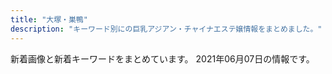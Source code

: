 ```yaml
---
title: "大塚・巣鴨"
description: "キーワード別にの巨乳アジアン・チャイナエステ嬢情報をまとめました。"
---
```


新着画像と新着キーワードをまとめています。
2021年06月07日の情報です。

<DmmAffiliateIns />
<KeywordTable
  shops={
    [
    {
        "url": "http://alinse.xyz/",
        "img_links": [
            "http://alinse.xyz/uploads/210519/1-21051Z95156419.jpg",
            "http://alinse.xyz/uploads/210602/1-2106021FUHS.jpg",
            "http://alinse.xyz/picture/top-img01.png",
            "http://alinse.xyz/picture/top-img10.jpg",
            "http://alinse.xyz/uploads/210519/1-21051Z95534935.jpg",
            "http://alinse.xyz/picture/1.jpg",
            "http://alinse.xyz/picture/4.jpg",
            "http://alinse.xyz/uploads/210602/1-2106021FH9534.jpg",
            "http://alinse.xyz/uploads/210602/1-2106021F30R25.jpg",
            "http://alinse.xyz/picture/tel.png",
            "http://alinse.xyz/uploads/210519/1-21051Z95522101.jpg",
            "http://alinse.xyz/uploads/210602/1-2106021F45B38.jpg",
            "http://alinse.xyz/picture/2.jpg",
            "http://alinse.xyz/uploads/210519/1-21051Z9520c53.jpg",
            "http://alinse.xyz/uploads/210519/1-21051Z954121X.jpg",
            "http://alinse.xyz/uploads/210602/1-2106021F50X96.jpg",
            "http://alinse.xyz/picture/call.png",
            "http://alinse.xyz/uploads/210602/1-2106021F242339.jpg",
            "http://alinse.xyz/picture/3.jpg",
            "http://alinse.xyz/uploads/210602/1-2106021F033349.jpg",
            "http://alinse.xyz/uploads/210602/1-2106021F0163M.jpg",
            "http://alinse.xyz/uploads/210519/1-21051Z95402Q6.jpg",
            "http://alinse.xyz/uploads/210602/1-2106021FZR09.jpg",
            "http://alinse.xyz/uploads/210602/1-2106021FGI64.jpg"
        ],
        "name": "\u304a\u304b\u3048\u308a",
        "station": "JR\u5927\u585a\u99c5\u5357\u53e3",
        "keywords": {
            "D": 9,
            "C": 10
        }
    },
    {
        "img_links": [],
        "url": "http://mermaid.tyo.ac/",
        "name": "RelaCute no.1\u30fb\u30ea\u30e9\u30ad\u30e5\u30fc\u30c8 no.1",
        "station": "\u897f\u5de3\u9d28\u99c5A3\u53e3",
        "keywords": {}
    },
    {
        "url": "http://www.ko-story.com/",
        "station": "JR\u99d2\u8fbc\u99c5\u5357\u53e3",
        "img_links": [
            "http://www.ko-story.com/css/tel01.png",
            "http://www.ko-story.com/css/nav/nav-002.jpg",
            "http://www.ko-story.com/css/nav/nav-005.jpg",
            "http://www.ko-story.com/css/staff/staff-010-a.jpg",
            "http://www.ko-story.com/css/osusume-013.jpg",
            "http://www.ko-story.com/css/staff/staff-012-a.jpg",
            "http://www.ko-story.com/css/staff/staff-0013-a.jpg",
            "http://www.ko-story.com/css/osusume-011.jpg",
            "http://www.ko-story.com/css/staff/staff-010-b.jpg",
            "http://www.ko-story.com/css/head-change.jpg",
            "http://www.ko-story.com/css/staff/staff-0013-b.jpg",
            "http://www.ko-story.com/css/main-staff03.jpg",
            "http://www.ko-story.com/css/osusume-00014a.jpg",
            "http://www.ko-story.com/css/nav/nav-004.jpg",
            "http://www.ko-story.com/css/nav/nav-006.jpg",
            "http://www.ko-story.com/css/nav/nav-001.jpg",
            "http://www.ko-story.com/css/nav/nav-003.jpg",
            "http://www.ko-story.com/css/top01-left03.jpg",
            "http://www.ko-story.com/css/main-girl02.png",
            "http://www.ko-story.com/css/staff/staff-012-b.jpg",
            "http://www.ko-story.com/css/nav/nav-007.jpg",
            "http://www.ko-story.com/css/main-staff01.jpg",
            "http://www.ko-story.com/css/top01-left02.jpg",
            "http://www.ko-story.com/css/staff/staff-0014-b.jpg",
            "http://www.ko-story.com/css/staff/staff-0014-a.jpg",
            "http://www.ko-story.com/css/top01-left01.png"
        ],
        "name": "\u30b9\u30c8\u30fc\u30ea\u30fc",
        "keywords": {
            "D": 8,
            "88": 6,
            "89": 2
        }
    },
    {
        "img_links": [
            "https://rin-este.info/wp-content/uploads/2021/02/1saijojsaiosa.jpg",
            "http://rin-este.info/wp-content/themes/este/img/2.jpg",
            "https://rin-este.info/wp-content/themes/este/img/call.png",
            "https://rin-este.info/wp-content/themes/este/img/top-img04.png",
            "https://rin-este.info/wp-content/themes/este/img/top-img05.png",
            "https://rin-este.info/wp-content/uploads/2021/02/sajioaioaa1.jpg",
            "https://rin-este.info/wp-content/themes/este/img/tel_footer.png",
            "http://rin-este.info/wp-content/themes/este/img/top-img01.png",
            "http://rin-este.info/wp-content/themes/este/img/4.jpg",
            "https://rin-este.info/wp-content/uploads/2021/02/0006.jpg",
            "https://rin-este.info/wp-content/uploads/2021/02/00002101021.jpg",
            "https://rin-este.info/wp-content/themes/este/img/4.jpg",
            "https://rin-este.info/wp-content/themes/este/img/top-img03.png",
            "https://rin-este.info/wp-content/themes/este/img/1.jpg",
            "https://rin-este.info/wp-content/themes/este/img/top-img02.png",
            "https://rin-este.info/wp-content/uploads/2021/02/jsioaioasoai.jpg",
            "https://rin-este.info/wp-content/uploads/2021/02/shaujsialskas.jpg",
            "https://rin-este.info/wp-content/uploads/2021/02/3sjaioaoisaas.jpg",
            "http://rin-este.info/wp-content/themes/este/img/top-img02.png",
            "http://rin-este.info/wp-content/themes/este/img/top-img04.png",
            "https://rin-este.info/wp-content/themes/este/img/3.jpg",
            "http://rin-este.info/wp-content/themes/este/img/call.png",
            "http://rin-este.info/wp-content/themes/este/img/1.jpg",
            "https://rin-este.info/wp-content/themes/este/img/tel_header.png",
            "http://rin-este.info/wp-content/themes/este/img/top-img05.png",
            "https://rin-este.info/wp-content/themes/este/img/2.jpg",
            "http://rin-este.info/wp-content/themes/este/img/3.jpg",
            "http://rin-este.info/wp-content/themes/este/img/tel_header.png",
            "http://rin-este.info/wp-content/themes/este/img/tel_footer.png",
            "https://rin-este.info/wp-content/uploads/2021/02/0000000000.jpg",
            "https://rin-este.info/wp-content/themes/este/img/top-img01.png"
        ],
        "keywords": {
            "F": 4,
            "D": 20,
            "E": 14,
            "\u30bb\u30af\u30b7\u30fc": 2
        },
        "url": "http://rin-este.info/",
        "station": "JR\u5927\u585a\u99c5\u5357\u53e3",
        "name": "\u51db\u82b1 \u308a\u3093\u304b"
    },
    {
        "keywords": {
            "E": 3,
            "D": 4,
            "86": 4,
            "87": 3,
            "88": 3,
            "C": 14,
            "85": 3
        },
        "url": "http://relax-orange.work/",
        "name": "\u30aa\u30ec\u30f3\u30b8",
        "station": "JR\u5de3\u9d28\u99c5\u5317\u53e3",
        "img_links": [
            "http://relax-orange.work/img/s2.jpg",
            "http://relax-orange.work/img/m40.png",
            "http://relax-orange.work/img/m1.png",
            "http://relax-orange.work/i/img/kanban.jpg",
            "http://relax-orange.work/img/kanban.jpg",
            "http://relax-orange.work/img/m4.png",
            "http://relax-orange.work/img/sta3.jpg",
            "http://relax-orange.work/i/img/s1.jpg",
            "http://relax-orange.work/img/sta1.jpg",
            "http://relax-orange.work/img/sta2.jpg",
            "http://relax-orange.work/i/img/s5.jpg",
            "http://relax-orange.work/img/st2.jpg",
            "http://relax-orange.work/i/img/sta5.jpg",
            "http://relax-orange.work/img/mobile-botton-0.png",
            "http://relax-orange.work/img/nos.jpg",
            "http://relax-orange.work/i/img/r2.jpg",
            "http://relax-orange.work/img/m6.png",
            "http://relax-orange.work/img/m3.png",
            "http://relax-orange.work/img/m60.png",
            "http://relax-orange.work/i/img/r3.jpg",
            "http://relax-orange.work/img/m5.png",
            "http://relax-orange.work/img/m2.png",
            "http://relax-orange.work/img/s5.jpg",
            "http://relax-orange.work/img/s3.jpg",
            "http://relax-orange.work/img/m30.png",
            "http://relax-orange.work/i/img/s2.jpg",
            "http://relax-orange.work/i/img/s3.jpg",
            "http://relax-orange.work/i/img/acc.jpg",
            "http://relax-orange.work/img/m20.png",
            "http://relax-orange.work/i/img/r1.jpg",
            "http://relax-orange.work/img/sta5.jpg",
            "http://relax-orange.work/img/m50.png",
            "http://relax-orange.work/img/st1.jpg",
            "http://relax-orange.work/i/img/r4.jpg",
            "http://relax-orange.work/img/st5.jpg",
            "http://relax-orange.work/img/st3.jpg",
            "http://relax-orange.work/img/s1.jpg"
        ]
    },
    {
        "name": "\u7652\u3057\u306e\u68ee",
        "url": "http://iyashinomori.oks.bz/",
        "station": "JR\u99d2\u8fbc\u99c5\u5357\u53e3",
        "img_links": [],
        "keywords": {}
    },
    {
        "name": "\u99a8-\u304b\u304a\u308a-",
        "keywords": {},
        "url": "http://rinpa-awa.info/",
        "img_links": [],
        "station": "JR\u5927\u585a\u99c5\u5317\u53e3"
    },
    {
        "url": "https://ootsuka-esthe.com/",
        "keywords": {
            "F": 4,
            "87": 20,
            "D": 20,
            "92": 4
        },
        "station": "JR\u5927\u585a\u99c5\u5317\u53e3",
        "name": "\u611b",
        "img_links": [
            "https://ootsuka-esthe.com/wp-content/uploads/2021/05/c99801-225x300.jpg",
            "https://ootsuka-esthe.com/wp-content/uploads/2021/05/\u30d7\u30ec\u30bc\u30f3\u30c6\u30fc\u30b7\u30e7\u30f3\uff13-300x144.jpg",
            "https://ootsuka-esthe.com/wp-content/uploads/2021/05/c299901-225x300.jpg",
            "https://ootsuka-esthe.com/wp-content/uploads/2021/06/\u96fb\u8a71\u756a\u53f7TOP.jpg",
            "https://ootsuka-esthe.com/wp-content/uploads/2021/05/\u30d7\u30ec\u30bc\u30f3\u30c6\u30fc\u30b7\u30e7\u30f3\uff12-300x139.jpg",
            "https://ootsuka-esthe.com/wp-content/uploads/2021/05/c100001-225x300.jpg",
            "https://ootsuka-esthe.com/wp-content/uploads/2021/05/\u30d7\u30ec\u30bc\u30f3\u30c6\u30fc\u30b7\u30e7\u30f3\uff13-1-300x139.jpg"
        ]
    },
    {
        "url": "http://ko-relax.info/",
        "img_links": [],
        "station": "JR\u99d2\u8fbc\u99c5\u6771\u53e3",
        "name": "\u3066\u3082\u307f\u3084",
        "keywords": {}
    },
    {
        "name": "Relax Luck",
        "img_links": [
            "http://www.relax-luck.work/sp/images/ta.png",
            "http://www.relax-luck.work/images/news_t.jpg",
            "http://www.relax-luck.work/sp/img/miho2.jpg",
            "http://www.relax-luck.work/img/sizuka2.jpg",
            "http://www.relax-luck.work/sp/images/head.jpg",
            "http://www.relax-luck.work/sp/images/rec2.jpg",
            "http://www.relax-luck.work/images/ac1.jpg",
            "http://www.relax-luck.work/sp/menu/top.jpg",
            "http://www.relax-luck.work/sp/images/news.jpg",
            "http://www.relax-luck.work/sp/img/sizuka1.jpg",
            "http://www.relax-luck.work/sp/img/erika2.jpg",
            "http://www.relax-luck.work/images/interior_t.jpg",
            "http://www.relax-luck.work/images/rec2.jpg",
            "http://www.relax-luck.work/img/miho1.jpg",
            "http://www.relax-luck.work/sp/images/ac1.png",
            "http://www.relax-luck.work/sp/staff/sizuka.jpg",
            "http://www.relax-luck.work/images/1.jpg",
            "http://www.relax-luck.work/sp/staff/siori.jpg",
            "http://www.relax-luck.work/sp/images/interior_t.jpg",
            "http://www.relax-luck.work/sp/images/staff_t.jpg",
            "http://www.relax-luck.work/images/sm.jpg",
            "http://www.relax-luck.work/img/siori1.jpg",
            "http://www.relax-luck.work/sp/images/sys.png",
            "http://www.relax-luck.work/images/staff_t.jpg",
            "http://www.relax-luck.work/sp/img/sizuka2.jpg",
            "http://www.relax-luck.work/images/rec1.jpg",
            "http://www.relax-luck.work/images/tr.jpg",
            "http://www.relax-luck.work/sp/images/rec1.jpg",
            "http://www.relax-luck.work/images/int2.png",
            "http://www.relax-luck.work/sp/images/footer.jpg",
            "http://www.relax-luck.work/img/siori2.jpg",
            "http://www.relax-luck.work/sp/images/ac1.jpg",
            "http://www.relax-luck.work/sp/img/siori1.jpg",
            "http://www.relax-luck.work/images/head.jpg",
            "http://www.relax-luck.work/sp/img/siori2.jpg",
            "http://www.relax-luck.work/images/ta.jpg",
            "http://www.relax-luck.work/sp/images/int2.png",
            "http://www.relax-luck.work/images/3.jpg",
            "http://www.relax-luck.work/images/4.jpg",
            "http://www.relax-luck.work/img/erika1.jpg",
            "http://www.relax-luck.work/sp/staff/miho.jpg",
            "http://www.relax-luck.work/sp/img/erika1.jpg",
            "http://www.relax-luck.work/sp/menu/staff.jpg",
            "http://www.relax-luck.work/images/2.jpg",
            "http://www.relax-luck.work/sp/staff/erika.jpg",
            "http://www.relax-luck.work/img/erika2.jpg",
            "http://www.relax-luck.work/img/miho2.jpg",
            "http://www.relax-luck.work/sp/img/miho1.jpg",
            "http://www.relax-luck.work/sp/images/int1.png",
            "http://www.relax-luck.work/images/sys.png",
            "http://www.relax-luck.work/img/sizuka1.jpg",
            "http://www.relax-luck.work/images/int1.png",
            "http://www.relax-luck.work/sp/images/tel.png"
        ],
        "url": "http://www.relax-luck.work/",
        "station": "JR\u5de3\u9d28\u99c5\u6b63\u9762\u53e3",
        "keywords": {}
    },
    {
        "name": "\u660e\u6d1e",
        "keywords": {},
        "station": "JR\u5927\u585a\u99c5\u5317\u53e3",
        "url": "https://townnet.ne.jp/myondon/",
        "img_links": [
            "https://townnet.ne.jp/myondon/top/view/img/v_08.jpg",
            "https://townnet.ne.jp/myondon/top/view/img/v_02.jpg",
            "https://townnet.ne.jp/myondon/top/staff/img/hal.jpg",
            "https://townnet.ne.jp/myondon/top/staff/img/kaori_1.jpg",
            "https://townnet.ne.jp/myondon/top/view/img/s_10.jpg",
            "https://townnet.ne.jp/myondon/top/staff/img/mari.jpg",
            "https://townnet.ne.jp/myondon/top/view/img/v_07.jpg",
            "https://townnet.ne.jp/myondon/top/staff/img/kaori.jpg",
            "https://townnet.ne.jp/myondon/top/view/img/s_06.jpg",
            "https://townnet.ne.jp/myondon/top/view/img/s_05.jpg",
            "https://townnet.ne.jp/myondon/top/view/img/s_03.jpg",
            "https://townnet.ne.jp/myondon/top/view/img/s_01.jpg",
            "https://townnet.ne.jp/myondon/top/access/img/kanban.jpg",
            "https://townnet.ne.jp/myondon/top/view/img/s_02.jpg",
            "https://townnet.ne.jp/myondon/top/staff/img/aya.jpg",
            "https://townnet.ne.jp/myondon/top/view/img/s_04.jpg",
            "https://townnet.ne.jp/myondon/top/view/img/v_01.jpg",
            "https://townnet.ne.jp/myondon/top/view/img/s_08.jpg",
            "https://townnet.ne.jp/myondon/top/view/img/s_12.jpg",
            "https://townnet.ne.jp/myondon/top/view/img/v_06.jpg",
            "https://townnet.ne.jp/myondon/top/view/img/v_03.jpg",
            "https://townnet.ne.jp/myondon/top/img/information.jpg",
            "https://townnet.ne.jp/myondon/top/view/img/s_07.jpg",
            "https://townnet.ne.jp/myondon/top/staff/img/g_4681.jpg",
            "https://townnet.ne.jp/myondon/top/view/img/v_04.jpg",
            "https://townnet.ne.jp/myondon/img/img_02.jpg",
            "https://townnet.ne.jp/myondon/top/system/img/price.jpg",
            "https://townnet.ne.jp/myondon/top/view/img/v_05.jpg",
            "https://townnet.ne.jp/myondon/top/staff/img/bb.jpg",
            "https://townnet.ne.jp/myondon/top/view/img/s_11.jpg",
            "https://townnet.ne.jp/myondon/top/staff/img/g_6576.jpg",
            "https://townnet.ne.jp/myondon/top/view/img/s_09.jpg",
            "https://townnet.ne.jp/myondon/top/img/net1.jpg",
            "https://townnet.ne.jp/myondon/top/system/img/net.jpg"
        ]
    },
    {
        "name": "\u7652\u51e6\uff5e\u30e6\u30c9\u30b3\u30ed\uff5e",
        "url": "http://relaxation.ebb.jp/",
        "keywords": {
            "G": 12,
            "87": 12,
            "E": 12,
            "98": 12,
            "C": 24,
            "D": 24,
            "84": 24
        },
        "img_links": [
            "http://relaxation.ebb.jp/int1.jpg",
            "http://relaxation.ebb.jp/int2.jpg",
            "http://relaxation.ebb.jp/2/uploadimg/1622415878.jpg",
            "http://relaxation.ebb.jp/2/uploadimg/1614080268.jpg",
            "http://relaxation.ebb.jp/2/uploadimg/1621840799.jpg",
            "http://relaxation.ebb.jp/2/uploadimg/1622958883.jpg",
            "http://relaxation.ebb.jp/2/uploadimg/1614080297.jpg",
            "http://relaxation.ebb.jp/2/uploadimg/1614080305.jpg",
            "http://relaxation.ebb.jp/2/uploadimg/1622445774.jpg",
            "http://relaxation.ebb.jp/int3.jpg",
            "http://relaxation.ebb.jp/dozdLZQPkhPUwC2.png",
            "http://relaxation.ebb.jp/2/uploadimg/1622415787.jpg",
            "http://relaxation.ebb.jp/vis_theptframe.png",
            "http://relaxation.ebb.jp/2/uploadimg/1622415926.jpg",
            "http://relaxation.ebb.jp/2/uploadimg/1622446106.jpg",
            "http://relaxation.ebb.jp/2/uploadimg/1622415919.jpg"
        ],
        "station": "JR\u99d2\u8fbc\u99c5\u5317\u53e3"
    },
    {
        "url": "https://sakura.aoaoeo.com/",
        "station": "JR\u5927\u585a\u99c5\u5317\u53e3",
        "img_links": [],
        "keywords": {},
        "name": "SAKURA \u30ea\u30e9\u30af\u30bc\u30fc\u30b7\u30e7\u30f3"
    },
    {
        "name": "\u3046\u3055\u304e",
        "img_links": [],
        "url": "http://koukou.ests.co/",
        "keywords": {},
        "station": "JR\u99d2\u8fbc\u99c5\u5317\u53e3"
    },
    {
        "url": "https://koi-relax.tokyo/",
        "name": "\u604b",
        "station": "JR\u5de3\u9d28\u99c5",
        "img_links": [
            "https://koi-relax.tokyo/wp-content/uploads/2021/05/98726151.jpg",
            "https://koi-relax.tokyo/wp-content/themes/este/img/top-img03.png",
            "https://koi-relax.tokyo/wp-content/uploads/2021/05/2187ty.jpg",
            "https://koi-relax.tokyo/wp-content/themes/este/img/top-img02b.png",
            "https://koi-relax.tokyo/wp-content/uploads/2021/05/90829716ty.jpg",
            "https://koi-relax.tokyo/wp-content/themes/este/img/tel_footer.png",
            "https://koi-relax.tokyo/wp-content/themes/este/img/3.jpg",
            "https://koi-relax.tokyo/wp-content/uploads/2021/03/iuygfas.jpg",
            "https://koi-relax.tokyo/wp-content/themes/este/img/top-img01a.png",
            "https://koi-relax.tokyo/wp-content/themes/este/img/tel_header.png",
            "https://koi-relax.tokyo/wp-content/uploads/2021/03/ui2yt1fg.jpg",
            "https://koi-relax.tokyo/wp-content/uploads/2021/03/987syatdf.jpg",
            "https://koi-relax.tokyo/wp-content/themes/este/img/call.png",
            "https://koi-relax.tokyo/wp-content/themes/este/img/2.jpg",
            "https://koi-relax.tokyo/wp-content/themes/este/img/4.jpg",
            "https://koi-relax.tokyo/wp-content/themes/este/img/1.jpg",
            "https://koi-relax.tokyo/wp-content/themes/este/img/top-img01b.png"
        ],
        "keywords": {
            "D": 11,
            "\u30bb\u30af\u30b7\u30fc": 3,
            "F": 4,
            "\u30c0\u30a4\u30ca\u30de\u30a4\u30c8": 3
        }
    },
    {
        "station": "JR\u99d2\u8fbc\u99c5\u6771\u53e3",
        "keywords": {},
        "img_links": [
            "http://arm-es.com/media/sites/13/elementor/thumbs/1612941410-5-p2nc6dkpe7hnic39qqy6x9d191f82kitxforuwdz20.jpg",
            "http://arm-es.com/media/sites/13/elementor/thumbs/1612941234-1-p2nc1s54yg8g4orez3va4pcllv4rmf8vutn0pww1b4.jpg",
            "http://arm-es.com/media/sites/13/2021/03/1616658265-717B549D-EE02-4F25-9DF3-43649AB2785F.jpeg",
            "http://arm-es.com/media/sites/13/elementor/thumbs/1612941284-4-p2nc3352g60s96v5co6mldhnb4p4bafgpa9apqyco0.jpg",
            "http://arm-es.com/media/sites/13/elementor/thumbs/1612941267-3-p2nc2n5s8wdne3iijmujipa4axtqhup7qyec8bx9rs.jpg",
            "http://arm-es.com/media/sites/13/2021/02/1612779406-flash1.jpg",
            "http://arm-es.com/media/sites/13/elementor/thumbs/1615907550-DE5AD401-0C44-4EC3-AB52-CB94A75B4D20-p4b3gedphkahsbf1rk9reb6hl6w950twbseooo34ps.jpeg",
            "http://arm-es.com/media/sites/13/elementor/thumbs/1612941267-3-p2nc2n5t7zewrticxz9ywzit7kvvofo0z361k1m1ls.jpg",
            "http://arm-es.com/media/sites/13/elementor/thumbs/1614830040-A4F263E2-84CF-4064-849B-5F1D3A8962B7-p3pdykoker7f35d9jk8yis75bexrtphuaa8gl2e10g.jpeg",
            "http://arm-es.com/media/sites/13/elementor/thumbs/1613538765-F562FBE7-D9D5-4A85-97B7-94AF100F9870-p2zdfc5no7l6u0mpugrrh7estz1rfzcbvcszv6b2cg.jpeg",
            "http://arm-es.com/media/sites/13/elementor/thumbs/1623076401-1-p8bivcvfbo69pdjd473zpuosrfmws3bi1m4vhxza1s.jpg",
            "http://arm-es.com/media/sites/13/elementor/thumbs/1612941250-2-p2nc276jzst1ag5kjadb8ljz412n1kwl8w2sec9qjk.jpg",
            "http://arm-es.com/media/sites/13/2021/06/1623076401-1.jpg",
            "http://arm-es.com/media/sites/13/2021/02/r1-1.jpg",
            "http://arm-es.com/media/sites/13/elementor/thumbs/1612941358-6-p2nc50p3itmqqm29o5tlblp2d044yb4sepriwieg1k.jpg",
            "http://arm-es.com/media/sites/13/2021/02/1613544003-c19.jpg",
            "http://arm-es.com/media/sites/13/elementor/thumbs/1612941234-1-p2nc1s53zd76qyrkkrfuqf3wp82mfua2movbe779h4.jpg",
            "http://arm-es.com/media/sites/13/elementor/thumbs/1612941250-2-p2nc276j0prrwq5q4xxvubba7e0huzxs0rb32mkypk.jpg",
            "http://arm-es.com/media/sites/13/2021/03/1616658266-9AFA83A6-DA81-4A53-8BB7-573D97A63C23.jpeg",
            "http://arm-es.com/media/sites/13/2021/02/1612779404-flash.jpg",
            "http://arm-es.com/media/sites/13/elementor/thumbs/1620398909-1-p6tkxy0ltzgi90uyzgw6t8z0s28e1bsp25cklhd2g0.jpg",
            "http://arm-es.com/media/sites/13/elementor/thumbs/1612941284-4-p2nc3351h2zivgvaybr7738yehmz4pgnh5hle19ku0.jpg",
            "http://arm-es.com/media/sites/13/2021/02/1612776477-top.jpg",
            "http://arm-es.com/media/sites/13/elementor/thumbs/1619432795-1-p6a48o8wfryoxtz2upg7drb5sqdut37uwnb0df4h40.jpg",
            "http://arm-es.com/media/sites/13/2021/02/r2-1.jpg"
        ],
        "url": "http://arm-es.com/",
        "name": "\u30de\u30b7\u30e5\u30de\u30ed"
    },
    {
        "name": "COCOSHIA",
        "keywords": {
            "86": 14,
            "87": 7,
            "E": 7
        },
        "station": "JR\u5927\u585a\u99c5\u5317\u53e3",
        "url": "http://hi-msg.com/cocoshia/",
        "img_links": [
            "http://hi-msg.com/cocoshia/images/index_01.jpg",
            "http://hi-msg.com/cocoshia/images/an_2_01.jpg",
            "http://hi-msg.com/cocoshia/images/qr.jpg",
            "http://hi-msg.com/cocoshia/images/slider/slide1.png",
            "http://hi-msg.com/cocoshia/images/slider/slide3.png",
            "http://hi-msg.com/cocoshia/images/an_1_02.jpg",
            "http://hi-msg.com/cocoshia/images/staff_images/st4.jpg",
            "http://hi-msg.com/cocoshia/images/index-2.jpg",
            "http://hi-msg.com/cocoshia/images/an_4_02.jpg",
            "http://hi-msg.com/cocoshia/images/staff_images/sl.png",
            "http://hi-msg.com/cocoshia/images/r3.jpg",
            "http://hi-msg.com/cocoshia/images/r4.jpg",
            "http://hi-msg.com/cocoshia/images/slider/slide1s.png",
            "http://hi-msg.com/cocoshia/images/r2.jpg",
            "http://hi-msg.com/cocoshia/images/index-1.jpg",
            "http://hi-msg.com/cocoshia/images/sys1.jpg",
            "http://hi-msg.com/cocoshia/images/an_4_01.jpg",
            "http://hi-msg.com/cocoshia/images/fbb.jpg",
            "http://hi-msg.com/cocoshia/images/an_6_01.jpg",
            "http://hi-msg.com/cocoshia/images/an_1_01.jpg",
            "http://hi-msg.com/cocoshia/images/an_5_02.jpg",
            "http://hi-msg.com/cocoshia/images/an_6_02.jpg",
            "http://hi-msg.com/cocoshia/images/staff_images/st3.jpg",
            "http://hi-msg.com/cocoshia/images/an_3_02.jpg",
            "http://hi-msg.com/cocoshia/images/slider/slide2s.png",
            "http://hi-msg.com/cocoshia/images/an_5_01.jpg",
            "http://hi-msg.com/cocoshia/images/staff_images/st2.jpg",
            "http://hi-msg.com/cocoshia/images/staff_images/st1.jpg",
            "http://hi-msg.com/cocoshia/images/slider/slide2.png",
            "http://hi-msg.com/cocoshia/images/r1.jpg",
            "http://hi-msg.com/cocoshia/images/eve.png",
            "http://hi-msg.com/cocoshia/images/an_2_02.jpg",
            "http://hi-msg.com/cocoshia/images/slider/slide3s.png",
            "http://hi-msg.com/cocoshia/images/an_3_01.jpg"
        ]
    }
]
}
/>
<DmmAffiliateScript />
